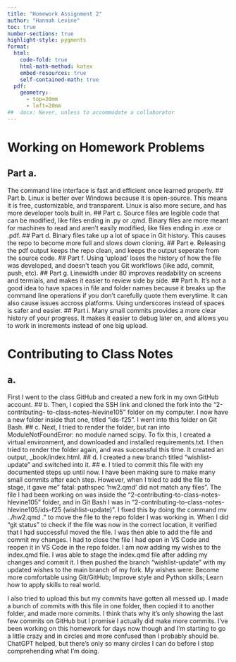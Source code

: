 ```yaml
---
title: "Homework Assignment 2"
author: "Hannah Levine"
toc: true
number-sections: true
highlight-style: pygments
format: 
  html: 
    code-fold: true
    html-math-method: katex
    embed-resources: true
    self-contained-math: true	
  pdf: 
    geometry: 
      - top=30mm
      - left=20mm
##  docx: Never, unless to accommodate a collaborator
---
```


# Working on Homework Problems

## Part a.
The command line interface is fast and efficient once learned properly.
## Part b.
Linux is better over Windows because it is open-source. This means it is free,
customizable, and transparent. Linux is also more secure, and has more developer
tools built in.
## Part c.
Source files are legible code that can be modified, like files ending in .py or .qmd.
Binary files are more meant for machines to read and aren't easily modified, like files
ending in .exe or .pdf.
## Part d.
Binary files take up a lot of space in Git history. This causes the repo to become more full
and slows down cloning.
## Part e.
Releasing the pdf output keeps the repo clean, and keeps the output seperate from the source code.
## Part f.
Using 'upload' loses the history of how the file was developed, and doesn't teach you
Git workflows (like add, commit, push, etc).
## Part g.
Linewidth under 80 improves readability on screens and termials, and makes
it easier to review side by side.
## Part h.
It's not a good idea to have spaces in file and folder names because it breaks up the 
command line operations if you don't carefully quote them everytime. It can also cause issues
accross platforms. Using underscores instead of spaces is safer and easier.
## Part i.
Many small commits provides a more clear history of your progress. It makes it easier to debug later on,
and allows you to work in increments instead of one big upload.


# Contributing to Class Notes
## a.
First I went to the class GitHub and created a new fork in my own 
GitHub account.
## b.
Then, I copied the SSH link and cloned the fork into the "2-contributing-
to-class-notes-hlevine105" folder on my computer. I now have a new folder 
inside that one, titled "ids-f25". I went into this folder on Git Bash.
## c.
Next, I tried to render the folder, but ran into ModuleNotFoundError:
no module named scipy. To fix this, I created a virtual environment, and
downloaded and installed requirements.txt. I then tried to render the folder again,
and was successful this time. It created an output, _book/index.html.
## d.
I created a new branch titled "wishlist-update" and switched into it.
## e.
I tried to commit this file with my documented steps up until now.
I have been making sure to make many small commits after each step. However,
when I tried to add the file to stage, it gave me" fatal: pathspec 'hw2.qmd' 
did not match any files". The file I had been working on was inside the 
"2-contributing-to-class-notes-hlevine105" folder, and in Git Bash I was in
"2-contributing-to-class-notes-hlevine105/ids-f25 (wishlist-update)". I fixed
this by doing the command mv ../hw2.qmd ." to move the file to the repo folder
I was working in. When I did "git status" to check if the file was now in the
correct location, it verified that I had successful moved the file. I was then able
to add the file and commit my changes. I had to close the file I had open in VS Code 
and reopen it in VS Code in the repo folder. I am now adding my wishes to the index.qmd file.
I was able to stage the index.qmd file after adding my changes and commit it. I then
pushed the branch "wishlist-update" with my updated wishes to the main branch of my fork.
My wishes were: Become more comfortable using Git/GitHub; Improve style and Python skills; 
Learn how to apply skills to real world.

I also tried to upload this but my commits have gotten all messed up. I made a bunch of commits
with this file in one folder, then copied it to another folder, and made more commits. I think
thats why it's only showing the last few commits on GitHub but I promise I actually did make 
more commits. I've been working on this homework for days now though and I'm starting to 
go a little crazy and in circles and more confused than I probably should be. ChatGPT helped,
but there's only so many circles I can do before I stop comprehending what I'm doing.